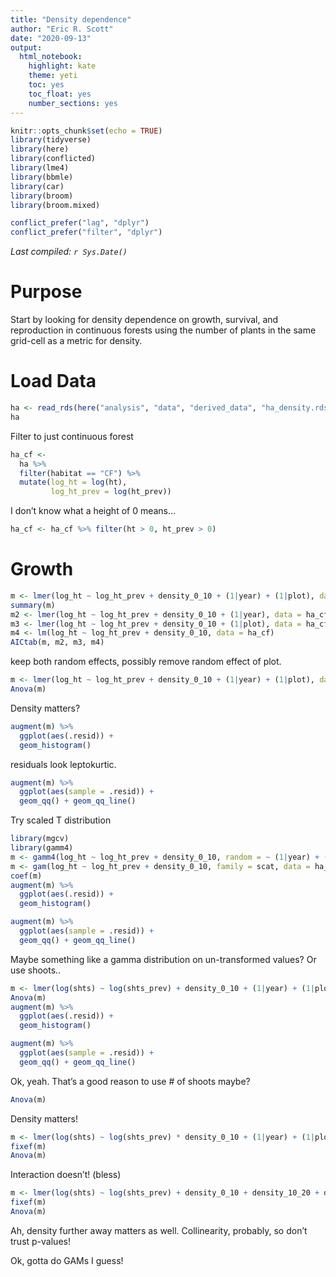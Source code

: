 ```yaml
---
title: "Density dependence"
author: "Eric R. Scott"
date: "2020-09-13"
output: 
  html_notebook: 
    highlight: kate
    theme: yeti
    toc: yes
    toc_float: yes
    number_sections: yes
---
```


```r
knitr::opts_chunk$set(echo = TRUE)
library(tidyverse)
library(here)
library(conflicted)
library(lme4)
library(bbmle)
library(car)
library(broom)
library(broom.mixed)

conflict_prefer("lag", "dplyr")
conflict_prefer("filter", "dplyr")
```

*Last compiled: `r Sys.Date()`*

# Purpose

Start by looking for density dependence on growth, survival, and reproduction in continuous forests using the number of plants in the same grid-cell as a metric for density.

# Load Data

```r
ha <- read_rds(here("analysis", "data", "derived_data", "ha_density.rds"))
ha
```
Filter to just continuous forest
```r
ha_cf <- 
  ha %>% 
  filter(habitat == "CF") %>% 
  mutate(log_ht = log(ht),
         log_ht_prev = log(ht_prev))
```

I don't know what a height of 0 means...

```r
ha_cf <- ha_cf %>% filter(ht > 0, ht_prev > 0)
```


# Growth

```r
m <- lmer(log_ht ~ log_ht_prev + density_0_10 + (1|year) + (1|plot), data = ha_cf)
summary(m)
m2 <- lmer(log_ht ~ log_ht_prev + density_0_10 + (1|year), data = ha_cf)
m3 <- lmer(log_ht ~ log_ht_prev + density_0_10 + (1|plot), data = ha_cf)
m4 <- lm(log_ht ~ log_ht_prev + density_0_10, data = ha_cf)
AICtab(m, m2, m3, m4)
```

keep both random effects, possibly remove random effect of plot.

```r
m <- lmer(log_ht ~ log_ht_prev + density_0_10 + (1|year) + (1|plot), data = ha_cf)
Anova(m)
```

Density matters?

```r
augment(m) %>% 
  ggplot(aes(.resid)) +
  geom_histogram()
```

residuals look leptokurtic.

```r
augment(m) %>% 
  ggplot(aes(sample = .resid)) +
  geom_qq() + geom_qq_line()
```

Try scaled T distribution

```r
library(mgcv)
library(gamm4)
m <- gamm4(log_ht ~ log_ht_prev + density_0_10, random = ~ (1|year) + (1|plot), family = scat, data = ha_cf)
m <- gam(log_ht ~ log_ht_prev + density_0_10, family = scat, data = ha_cf)
coef(m)
augment(m) %>% 
  ggplot(aes(.resid)) +
  geom_histogram()

augment(m) %>% 
  ggplot(aes(sample = .resid)) +
  geom_qq() + geom_qq_line()
```

Maybe something like a gamma distribution on un-transformed values?  Or use shoots..

```r
m <- lmer(log(shts) ~ log(shts_prev) + density_0_10 + (1|year) + (1|plot), data = ha_cf)
Anova(m)
augment(m) %>% 
  ggplot(aes(.resid)) +
  geom_histogram()

augment(m) %>% 
  ggplot(aes(sample = .resid)) +
  geom_qq() + geom_qq_line()
```
Ok, yeah.  That's a good reason to use # of shoots maybe?

```r
Anova(m)
```

Density matters!

```r
m <- lmer(log(shts) ~ log(shts_prev) * density_0_10 + (1|year) + (1|plot), data = ha_cf)
fixef(m)
Anova(m)
```

Interaction doesn't! (bless)

```r
m <- lmer(log(shts) ~ log(shts_prev) + density_0_10 + density_10_20 + density_20_30 + (1|year) + (1|plot), data = ha_cf)
fixef(m)
Anova(m)
```

Ah, density further away matters as well.  Collinearity, probably, so don't trust p-values!


Ok, gotta do GAMs I guess!